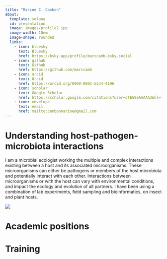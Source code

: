 ```yaml
---
title: "Marine C. Cambon"
about:
  template: solana
  id: presentation
  image: images/profile2.jpg
  image-width: 10em
  image-shape: rounded
  links:
    - icon: bluesky
      text: Bluesky
      href: https://bsky.app/profile/marccamb.bsky.social
    - icon: github
      text: Github
      href: https://github.com/marccamb
    - icon: orcid
      text: Orcid
      href: https://orcid.org/0000-0001-5234-4196  
    - icon: scholar
      text: Google Scholar
      href: https://scholar.google.com/citations?user=dfE59eAAAAAJ&hl=fr&inst=6297097477975492460
    - icon: envelope
      text: email
      href: mailto:cambonmarine@gmail.com
---
```


:::{#presentation}

# **Understanding host-pathogen-microbiota interactions**

I am a microbial ecologist working the multiple and complex interactions existing between a host and its associated microorganisms. These microorganisms can either be pathogens or members of the host microbiota and potentially interact with each other. Interactions between microorganisms or with the host can vary with environmental conditions, and impact the ecology and evolution of all partners. I have been using a combination of lab experiments, field sampling and bioinformatics, on insect and plant hosts.

:::

![](images/project_bg2.jpg)

# Academic positions

# Training

